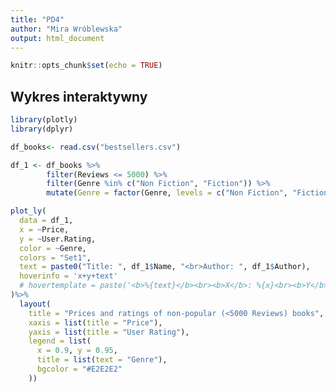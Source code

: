 ---
title: "PD4"
author: "Mira Wróblewska"
output: html_document
---

```{r setup, include=FALSE}
knitr::opts_chunk$set(echo = TRUE)
```

## Wykres interaktywny

```{r df_books, message=FALSE, warning=FALSE}
library(plotly)
library(dplyr)

df_books<- read.csv("bestsellers.csv")

df_1 <- df_books %>% 
        filter(Reviews <= 5000) %>% 
        filter(Genre %in% c("Non Fiction", "Fiction")) %>% 
        mutate(Genre = factor(Genre, levels = c("Non Fiction", "Fiction")))

plot_ly(
  data = df_1, 
  x = ~Price, 
  y = ~User.Rating, 
  color = ~Genre,
  colors = "Set1",
  text = paste0("Title: ", df_1$Name, "<br>Author: ", df_1$Author),
  hoverinfo = 'x+y+text'
  # hovertemplate = paste('<b>%{text}</b><br><b>X</b>: %{x}<br><b>Y</b>: %{y} <extra>tooltip</extra>')
)%>% 
  layout(
    title = "Prices and ratings of non-popular (<5000 Reviews) books",
    xaxis = list(title = "Price"),
    yaxis = list(title = "User Rating"),
    legend = list(
      x = 0.9, y = 0.95, 
      title = list(text = "Genre"), 
      bgcolor = "#E2E2E2"
    ))
```

